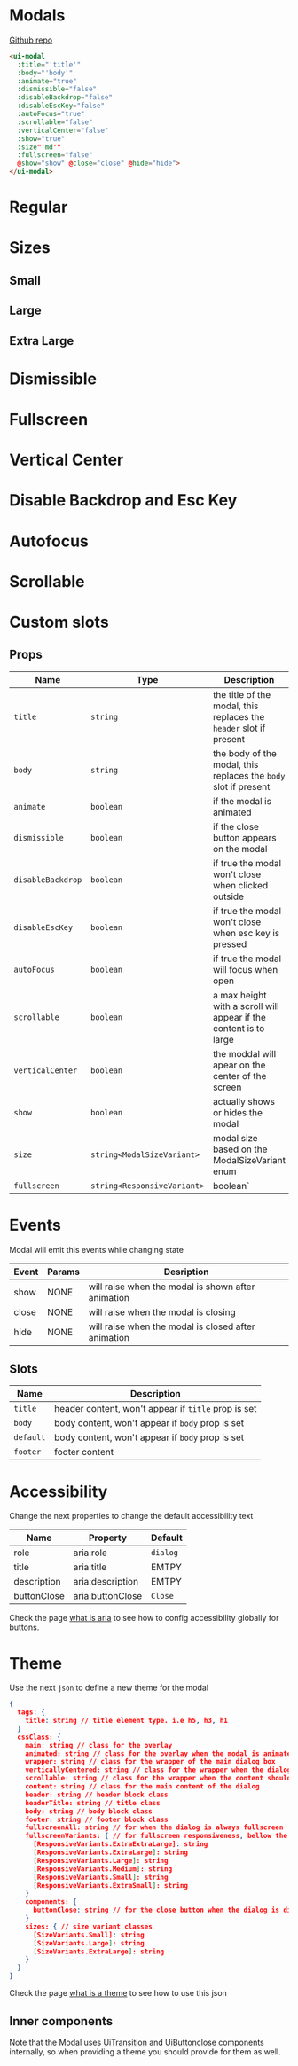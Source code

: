 
# Modals

[Github repo](https://github.com/unicoderns/ui/tree/master/packages/modal)

```html
<ui-modal
  :title="'title'"
  :body="'body'"
  :animate="true"
  :dismissible="false"
  :disableBackdrop="false"
  :disableEscKey="false"
  :autoFocus="true"
  :scrollable="false"
  :verticalCenter="false"
  :show="true"
  :size"'md'"
  :fullscreen="false"
  @show="show" @close="close" @hide="hide">
</ui-modal>
```

# Regular

<Canvas>
  <Story id="ui-modal--normal" />
</Canvas>

# Sizes

## Small
<Canvas>
  <Story id="ui-modal--small" />
</Canvas>

## Large
<Canvas>
  <Story id="ui-modal--large" />
</Canvas>

## Extra Large
<Canvas>
  <Story id="ui-modal--extra-large" />
</Canvas>

# Dismissible

<Canvas>
  <Story id="ui-modal--dismissible" />
</Canvas>

# Fullscreen

<Canvas>
  <Story id="ui-modal--fullscreen" />
</Canvas>

# Vertical Center

<Canvas>
  <Story id="ui-modal--vertical-center" />
</Canvas>

# Disable Backdrop and Esc Key

<Canvas>
  <Story id="ui-modal--disable-backdrop" />
</Canvas>

# Autofocus

<Canvas>
  <Story id="ui-modal--autofocus" />
</Canvas>

# Scrollable

<Canvas>
  <Story id="ui-modal--scrollable" />
</Canvas>

# Custom slots

<Canvas>
  <Story id="ui-modal--custom-slots" />
</Canvas>

## Props

| Name | Type  | Description |
| ---- | ---- | ----------- |
| `title` | `string` | the title of the modal, this replaces the `header` slot if present |
| `body` | `string` | the body of the modal, this replaces the `body` slot if present |
| `animate` | `boolean` | if the modal is animated |
| `dismissible` | `boolean` | if the close button appears on the modal |
| `disableBackdrop` | `boolean` | if true the modal won't close when clicked outside |
| `disableEscKey` | `boolean` | if true the modal won't close when esc key is pressed |
| `autoFocus` | `boolean` | if true the modal will focus when open |
| `scrollable` | `boolean` | a max height with a scroll will appear if the content is to large |
| `verticalCenter` | `boolean` | the moddal will apear on the center of the screen |
| `show` | `boolean` | actually shows or hides the modal |
| `size` | `string<ModalSizeVariant>` | modal size based on the ModalSizeVariant enum  |
| `fullscreen` | `string<ResponsiveVariant>` | boolean` | if true the modal will always be fullscreen, or if string it will be fullscreen if the breakpoint is bellow given ResponsiveVariant enum value |

# Events
Modal will emit this events while changing state

| Event | Params | Desription |
| ---- | ---- | ----------- |
| show | NONE | will raise when the modal is shown after animation |
| close | NONE | will raise when the modal is closing |
| hide | NONE | will raise when the modal is closed after animation |

## Slots

| Name | Description |
| ---- | ----------- |
| `title` | header content, won't appear if `title` prop is set |  |
| `body` | body content, won't appear if `body` prop is set |  |
| `default` | body content, won't appear if `body` prop is set |
| `footer` | footer content |

# Accessibility
Change the next properties to change the default accessibility text

| Name | Property | Default |
| ---- | ---- | ----------- |
| role | aria:role | `dialog` |
| title | aria:title | EMTPY |
| description | aria:description | EMTPY |
| buttonClose | aria:buttonClose | `Close` |


Check the page [what is aria](/docs/docs-aria--page#what-is-aria-config) to see how to config accessibility globally for buttons.

# Theme
Use the next `json` to define a new theme for the modal

```json
{
  tags: {
    title: string // title element type. i.e h5, h3, h1
  }
  cssClass: {
    main: string // class for the overlay
    animated: string // class for the overlay when the modal is animated
    wrapper: string // class for the wrapper of the main dialog box
    verticallyCentered: string // class for the wrapper when the dialog is centerd vertically
    scrollable: string // class for the wrapper when the content should be scrollable
    content: string // class for the main content of the dialog
    header: string // header block class
    headerTitle: string // title class
    body: string // body block class
    footer: string // footer block class
    fullscreenAll: string // for when the dialog is always fullscreen
    fullscreenVariants: { // for fullscreen responsiveness, bellow the given variant
      [ResponsiveVariants.ExtraExtraLarge]: string
      [ResponsiveVariants.ExtraLarge]: string
      [ResponsiveVariants.Large]: string
      [ResponsiveVariants.Medium]: string
      [ResponsiveVariants.Small]: string
      [ResponsiveVariants.ExtraSmall]: string
    }
    components: {
      buttonClose: string // for the close button when the dialog is dismissible
    }
    sizes: { // size variant classes
      [SizeVariants.Small]: string
      [SizeVariants.Large]: string
      [SizeVariants.ExtraLarge]: string
    }
  }
}
```

Check the page [what is a theme](/docs/docs-theming--page#what-is-a-theme) to see how to use this json

## Inner components

Note that the Modal uses [UiTransition](?path=/docs/ui-transition-default&args=#transitions) and [UiButtonclose](?path=/docs/ui-closebutton--default&args=#close-button) components internally, so when providing a theme you should provide for them as well.